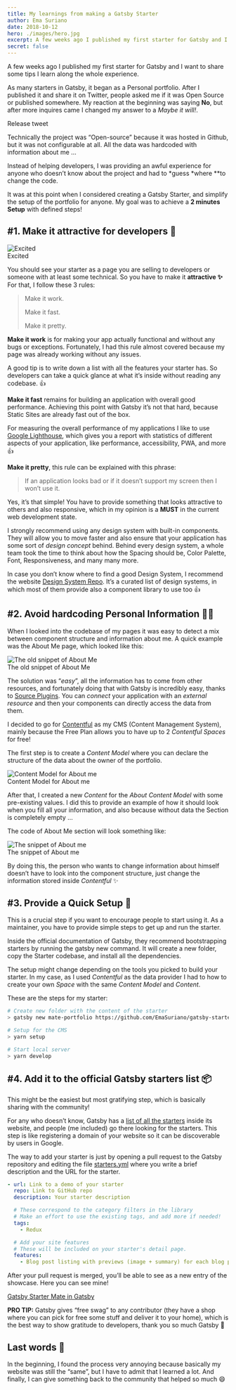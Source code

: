 ```yaml
---
title: My learnings from making a Gatsby Starter
author: Ema Suriano
date: 2018-10-12
hero: ./images/hero.jpg
excerpt: A few weeks ago I published my first starter for Gatsby and I want to share some tips I learn along the whole experience.
secret: false
---
```


A few weeks ago I published my first starter for Gatsby and I want to share some tips I learn along the whole experience.

As many starters in Gatsby, it began as a Personal portfolio. After I published it and share it on Twitter, people asked me if it was Open Source or published somewhere. My reaction at the beginning was saying **No**, but after more inquires came I changed my answer to a _Maybe it will!_.

<div class="Image__Small">
  <Tweet tweetId="1033837348881137665" />
  <figcaption>Release tweet</figcaption>
</div>

Technically the project was “Open-source” because it was hosted in Github, but it was not configurable at all. All the data was hardcoded with information about me …

Instead of helping developers, I was providing an awful experience for anyone who doesn’t know about the project and had to *guess *where \*\*to change the code.

It was at this point when I considered creating a Gatsby Starter, and simplify the setup of the portfolio for anyone. My goal was to achieve a **2 minutes Setup** with defined steps!

## #1. Make it attractive for developers 💅

<div class="Image__Small">
  <img src="./images/excited.gif" alt="Excited" />
  <figcaption>Excited</figcaption>
</div>

You should see your starter as a page you are selling to developers or someone with at least some technical. So you have to make it **attractive ✨** For that, I follow these 3 rules:

> Make it work.
>
> Make it fast.
>
> Make it pretty.

**Make it work** is for making your app actually functional and without any bugs or exceptions. Fortunately, I had this rule almost covered because my page was already working without any issues.

A good tip is to write down a list with all the features your starter has. So developers can take a quick glance at what it’s inside without reading any codebase. 👍

**Make it fast** remains for building an application with overall good performance. Achieving this point with Gatsby it’s not that hard, because Static Sites are already fast out of the box.

For measuring the overall performance of my applications I like to use [Google Lighthouse](https://developers.google.com/web/tools/lighthouse), which gives you a report with statistics of different aspects of your application, like performance, accessibility, PWA, and more 👍

**Make it pretty**, this rule can be explained with this phrase:

> If an application looks bad or if it doesn’t support my screen then I won’t use it.

Yes, it’s that simple! You have to provide something that looks attractive to others and also responsive, which in my opinion is a **MUST** in the current web development state.

I strongly recommend using any design system with built-in components. They will allow you to move faster and also ensure that your application has some sort of _design concept_ behind. Behind every design system, a whole team took the time to think about how the Spacing should be, Color Palette, Font, Responsiveness, and many many more.

In case you don’t know where to find a good Design System, I recommend the website [Design System Repo](https://designsystemsrepo.com/design-systems). It’s a curated list of design systems, in which most of them provide also a component library to use too 👍

## #2. Avoid hardcoding Personal Information 🤷‍♂️

When I looked into the codebase of my pages it was easy to detect a mix between component structure and information about me. A quick example was the About Me page, which looked like this:

<div class="Image__Medium">
  <img src="images/old-snippet.png" alt="The old snippet of About Me" />
  <figcaption>The old snippet of About Me</figcaption>
</div>

The solution was “_easy_”, all the information has to come from other resources, and fortunately doing that with Gatsby is incredibly easy, thanks to [Source Plugins](https://www.gatsbyjs.org/tutorial/part-five/). You can _connect_ your application with an _external resource_ and then your components can directly access the data from them.

I decided to go for [Contentful](http://contentful.com) as my CMS (Content Management System), mainly because the Free Plan allows you to have up to 2 _Contentful Spaces_ for free!

The first step is to create a _Content Model_ where you can declare the structure of the data about the owner of the portfolio.

<div class="Image__Medium">
  <img src="images/content-model.png" alt="Content Model for About me" />
  <figcaption>Content Model for About me</figcaption>
</div>

After that, I created a new _Content_ for the _About Content Model_ with some pre-existing values. I did this to provide an example of how it should look when you fill all your information, and also because without data the Section is completely empty …

The code of About Me section will look something like:

<div class="Image__Medium">
  <img src="images/new-snippet.png" alt="The snippet of About me" />
  <figcaption>The snippet of About me</figcaption>
</div>

By doing this, the person who wants to change information about himself doesn’t have to look into the component structure, just change the information stored inside _Contentful_ ✨

## #3. Provide a Quick Setup 🚀

This is a crucial step if you want to encourage people to start using it. As a maintainer, you have to provide simple steps to get up and run the starter.

Inside the official documentation of Gatsby, they recommend bootstrapping starters by running the gatsby new command. It will create a new folder, copy the Starter codebase, and install all the dependencies.

The setup might change depending on the tools you picked to build your starter. In my case, as I used _Contentful_ as the data provider I had to how to create your own _Space_ with the same _Content Model_ and _Content_.

These are the steps for my starter:

```bash
# Create new folder with the content of the starter
> gatsby new mate-portfolio https://github.com/EmaSuriano/gatsby-starter-mate

# Setup for the CMS
> yarn setup

# Start local server
> yarn develop
```

## #4. Add it to the official Gatsby starters list 📦

This might be the easiest but most gratifying step, which is basically sharing with the community!

For any who doesn’t know, Gatsby has a [list of all the starters](https://www.gatsbyjs.org/starters/) inside its website, and people (me included) go there looking for the starters. This step is like registering a domain of your website so it can be discoverable by users in Google.

The way to add your starter is just by opening a pull request to the Gatsby repository and editing the file [starters.yml](https://github.com/gatsbyjs/gatsby/blob/master/docs/starters.yml) where you write a brief description and the URL for the starter.

```yaml
- url: Link to a demo of your starter
  repo: Link to GitHub repo
  description: Your starter description

  # These correspond to the category filters in the library
  # Make an effort to use the existing tags, and add more if needed!
  tags:
    - Redux

  # Add your site features
  # These will be included on your starter's detail page.
  features:
    - Blog post listing with previews (image + summary) for each blog post
```

After your pull request is merged, you’ll be able to see as a new entry of the showcase. Here you can see mine!

[Gatsby Starter Mate in Gatsby](https://www.gatsbyjs.org/starters/gatsby-starter-mate)

**PRO TIP:** Gatsby gives “free swag” to any contributor (they have a shop where you can pick for free some stuff and deliver it to your home), which is the best way to show gratitude to developers, thank you so much Gatsby 🎉

## Last words 👋

In the beginning, I found the process very annoying because basically my website was still the “same”, but I have to admit that I learned a lot. And finally, I can give something back to the community that helped so much 😄
